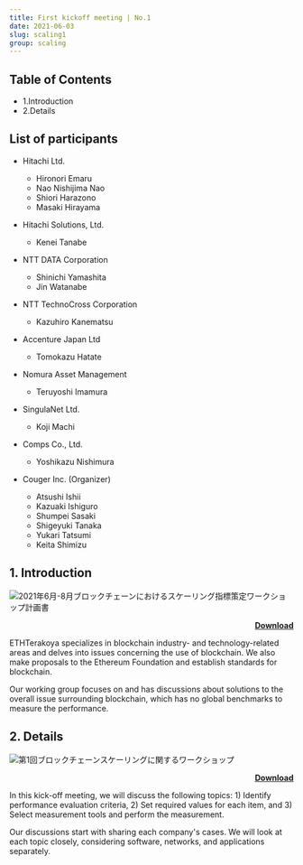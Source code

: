 ```yaml
---
title: First kickoff meeting | No.1
date: 2021-06-03
slug: scaling1
group: scaling
---
```


## Table of Contents

- 1.Introduction
- 2.Details

## List of participants

- Hitachi Ltd.

  - Hironori Emaru
  - Nao Nishijima Nao
  - Shiori Harazono
  - Masaki Hirayama

- Hitachi Solutions, Ltd.

  - Kenei Tanabe

- NTT DATA Corporation

  - Shinichi Yamashita
  - Jin Watanabe

- NTT TechnoCross Corporation

  - Kazuhiro Kanematsu

- Accenture Japan Ltd

  - Tomokazu Hatate

- Nomura Asset Management

  - Teruyoshi Imamura

- SingulaNet Ltd.

  - Koji Machi

- Comps Co., Ltd.

  - Yoshikazu Nishimura

* Couger Inc. (Organizer)

  - Atsushi Ishii
  - Kazuaki Ishiguro
  - Shumpei Sasaki
  - Shigeyuki Tanaka
  - Yukari Tatsumi
  - Keita Shimizu

## 1. Introduction

![2021年6月-8月ブロックチェーンにおけるスケーリング指標策定ワークショップ計画書](./images/section1-en.png)

<p style="text-align: right;font-weight:bold;">
  <a
    href="/pdf/scaling/E-ETHTerakoya_Overview-scaling_v006_en.pdf"
    target="_blank"
  >
    Download
  </a>
</p>

ETHTerakoya specializes in blockchain industry- and technology-related areas and delves into issues concerning the use of blockchain. We also make proposals to the Ethereum Foundation and establish standards for blockchain.

Our working group focuses on and has discussions about solutions to the overall issue surrounding blockchain, which has no global benchmarks to measure the performance.

## 2. Details

![第1回ブロックチェーンスケーリングに関するワークショップ](./images/section2-en.png)

<p style="text-align: right;font-weight:bold;">
  <a href="/pdf/scaling/E-2021_06_ethterakoya_kickoff_en.pdf" target="_blank">
    Download
  </a>
</p>

In this kick-off meeting, we will discuss the following topics: 1) Identify performance evaluation criteria, 2) Set required values for each item, and 3) Select measurement tools and perform the measurement.

Our discussions start with sharing each company's cases. We will look at each topic closely, considering software, networks, and applications separately.
